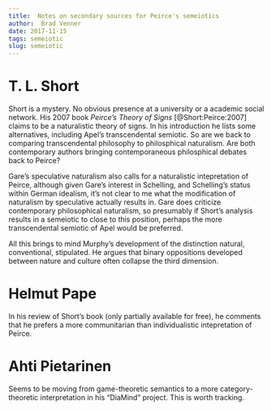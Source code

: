 ```yaml
---
title:  Notes on secondary sources for Peirce's semeiotics
author:  Brad Venner
date: 2017-11-15
tags: semeiotic
slug: semeiotic
---
```

# T. L. Short

Short is a mystery.  No obvious presence at a university or a academic social network.  His 2007 book *Peirce's Theory of Signs* [@Short:Peirce:2007] claims to be a naturalistic theory of signs.  In his introduction he lists some alternatives, including Apel's transcendental semiotic.  So are we back to comparing transcendental philosophy to philosphical naturalism.  Are both contemporary authors bringing contemporaneous philosphical debates back to Peirce?  

Gare's speculative naturalism also calls for a naturalistic intepretation of Peirce, although given Gare's interest in Schelling, and Schelling's status within German idealism, it's not clear to me what the modification of naturalism by speculative actually results in.  Gare does criticize contemporary philosophical naturalism, so presumably if Short's analysis results in a semeiotic to close to this position, perhaps the more transcendental semiotic of Apel would be preferred.

All this brings to mind Murphy's development of the distinction natural, conventional, stipulated.  He argues that binary oppositions developed between nature and culture often collapse the third dimension.  

# Helmut Pape

In his review of Short's book (only partially available for free), he comments that he prefers a more communitarian than individualistic intepretation of Peirce.  

# Ahti Pietarinen

Seems to be moving from game-theoretic semantics to a more category-theoretic interpretation in his "DiaMind" project.  This is worth tracking.
